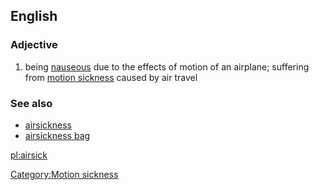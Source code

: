 ==English==
===Adjective===
# being [[nauseous]] due to the effects of motion of an airplane; suffering from [[motion sickness]] caused by air travel

=== See also ===
*[[airsickness]]
*[[airsickness bag]]

[[pl:airsick]]

[[Category:Motion sickness]]